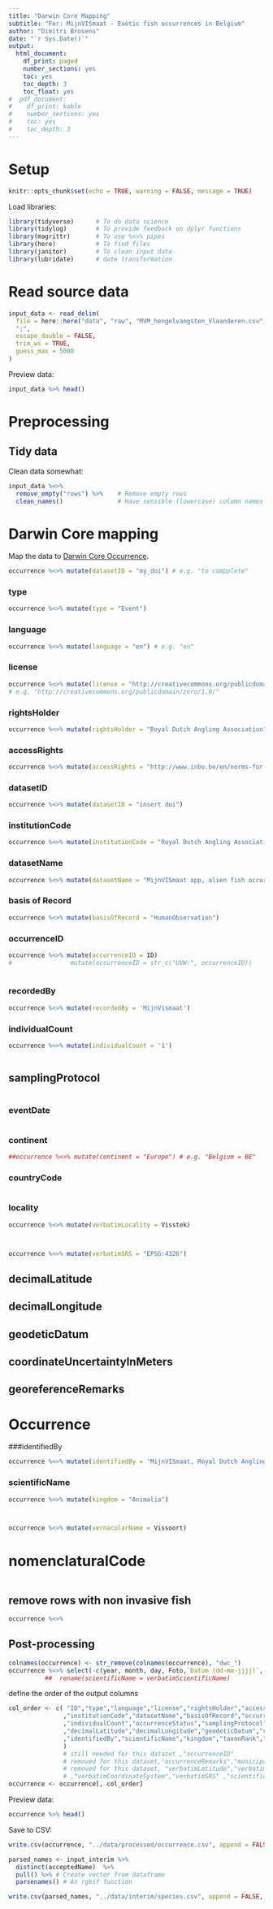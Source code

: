 ```yaml
---
title: "Darwin Core Mapping"
subtitle: "For: MijnVISmaat - Exotic fish occurrences in Belgium"
author: "Dimitri Brosens"
date: "`r Sys.Date()`"
output:
  html_document:
    df_print: paged
    number_sections: yes
    toc: yes
    toc_depth: 3
    toc_float: yes
#  pdf_document:
#    df_print: kable
#    number_sections: yes
#    toc: yes
#    toc_depth: 3
---
```


# Setup 

```r
knitr::opts_chunk$set(echo = TRUE, warning = FALSE, message = TRUE)
```

Load libraries:

```r
library(tidyverse)      # To do data science
library(tidylog)        # To provide feedback on dplyr functions
library(magrittr)       # To use %<>% pipes
library(here)           # To find files
library(janitor)        # To clean input data
library(lubridate)      # date transformation
```

# Read source data

```r
input_data <- read_delim(
  file = here::here("data", "raw", "MVM_hengelvangsten_Vlaanderen.csv"),
  ";",
  escape_double = FALSE,
  trim_ws = TRUE,
  guess_max = 5000
)
```

Preview data:

```r
input_data %>% head()
```

# Preprocessing

## Tidy data

Clean data somewhat:

```r
input_data %<>%
  remove_empty("rows") %>%    # Remove empty rows
  clean_names()               # Have sensible (lowercase) column names
```


# Darwin Core mapping

Map the data to [Darwin Core Occurrence](http://rs.gbif.org/core/dwc_occurrence_2015-07-02.xml).

```r
occurrence %<>% mutate(datasetID = "my_doi") # e.g. "to compplete"
```

### type

```r
occurrence %<>% mutate(type = "Event")
```

### language

```r
occurrence %<>% mutate(language = "en") # e.g. "en"
```

### license

```r
occurrence %<>% mutate(license = "http://creativecommons.org/publicdomain/zero/1.0/") 
# e.g. "http://creativecommons.org/publicdomain/zero/1.0/"
```

### rightsHolder

```r
occurrence %<>% mutate(rightsHolder = "Royal Dutch Angling Association") # e.g. "INBO"
```

### accessRights

```r
occurrence %<>% mutate(accessRights = "http://www.inbo.be/en/norms-for-data-use") 
```

### datasetID

```r
occurrence %<>% mutate(datasetID = "insert doi") 
```

### institutionCode

```r
occurrence %<>% mutate(institutionCode = "Royal Dutch Angling Association") # e.g. "INBO"
```

### datasetName

```r
occurrence %<>% mutate(datasetName = "MijnVISmaat app, alien fish occurrences in Belgium") # e.g. "Checklist of non-native freshwater fishes in Flanders, Belgium"
```

### basis of Record

```r
occurrence %<>% mutate(basisOfRecord = "HumanObservation")
```

### occurrenceID

```r
occurrence %<>% mutate(occurrenceID = ID) 
#                mutate(occurrenceID = str_c("UVW:", occurrenceID))
  
```

### recordedBy

```r
occurrence %<>% mutate(recordedBy = 'MijnVismaat')
```

### individualCount

```r
occurrence %<>% mutate(individualCount = '1') 
```


```r
```

## samplingProtocol

```r
```

### eventDate

```r
```

### continent

```r
##occurrence %<>% mutate(continent = "Europe") # e.g. "Belgium = BE"
```

### countryCode

```r
```

### locality

```r
occurrence %<>% mutate(verbatimLocality = Visstek)
```


```r
```


```r
```


```r
occurrence %<>% mutate(verbatimSRS = "EPSG:4326")
```

## decimalLatitude
## decimalLongitude
## geodeticDatum
## coordinateUncertaintyInMeters
## georeferenceRemarks

# Occurrence

###identifiedBy
```r
occurrence %<>% mutate(identifiedBy = 'MijnVISmaat, Royal Dutch Angling Association')
```

### scientificName 

```r
occurrence %<>% mutate(kingdom = "Animalia")
```


```r
```


```r
```


```r
occurrence %<>% mutate(vernacularName = Vissoort)
```

# nomenclaturalCode

```r
```

## remove rows with non invasive fish

```r
occurrence %<>%
```

## Post-processing

```r
colnames(occurrence) <- str_remove(colnames(occurrence), "dwc_")
occurrence %<>% select(-c(year, month, day, Foto,`Datum (dd-mm-jjjj)`, `Tijdconversie (uu:mm)`,Visstek, Vissoort, `Lat (EPSG: 4326)`, `Lon (EPSG: 4326)`, acceptedName, Bron ))  #remove collection columns
          ##  rename(scientificName = verbatimScientificName) 
```


define the order of the output columns

```r
col_order <- c( "ID","type","language","license","rightsHolder","accessRights","datasetID"
               ,"institutionCode","datasetName","basisOfRecord","occurrenceID","recordedBy"
               ,"individualCount","occurrenceStatus","samplingProtocol","eventDate","continent","countryCode","verbatimLocality"
               ,"decimalLatitude","decimalLongitude","geodeticDatum","coordinateUncertaintyInMeters"
               ,"identifiedBy","scientificName","kingdom","taxonRank","nomenclaturalCode"
               ) 
               # still needed for this dataset ,"occurrenceID"
               # removed for this dataset,"occurrenceRemarks","municipality","samplingEffort"
               # removed for this dataset, "verbatimLatitude","verbatimLongitude","verbatimCoordinates"
               # ,"verbatimCoordinateSystem","verbatimSRS" ,"scientificNameAuthorship"
occurrence <- occurrence[, col_order]
```

Preview data:

```r
occurrence %>% head()
```

Save to CSV:

```r
write.csv(occurrence, "../data/processed/occurrence.csv", append = FALSE, na = "",  row.names = FALSE, fileEncoding = "UTF-8")
```


```r
parsed_names <- input_interim %>%
  distinct(acceptedName)  %>%
  pull() %>% # Create vector from dataframe
  parsenames() # An rgbif function

write.csv(parsed_names, "../data/interim/species.csv", append = FALSE, na = "",  row.names = FALSE, fileEncoding = "UTF-8")
```
